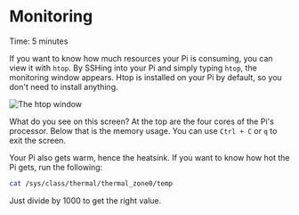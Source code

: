 
# Monitoring

<Callout emoji="&#x2139;">
        Time: 5 minutes
</Callout>

If you want to know how much resources your Pi is consuming, you can view it with `htop`. By SSHing into your Pi and simply typing `htop`, the monitoring window appears. Htop is installed on your Pi by default, so you don't need to install anything.

![The htop window](/htop.png)

What do you see on this screen? At the top are the four cores of the Pi's processor. Below that is the memory usage. You can use `Ctrl + C` or `q` to exit the screen.

Your Pi also gets warm, hence the heatsink. If you want to know how hot the Pi gets, run the following:

```bash
cat /sys/class/thermal/thermal_zone0/temp
```

Just divide by 1000 to get the right value.

